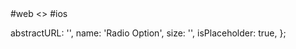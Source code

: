 
<RenderTabs>
#web
<>
  <LiveEditorBlock code={code} scope={{ RadioOption,FastFlagIcon }} />
  <GeneratePropsTable componentName="RadioOption" />
</>
#ios
</RenderTabs>

  abstractURL: '',
  name: 'Radio Option',
  size: '',
  isPlaceholder: true,
};